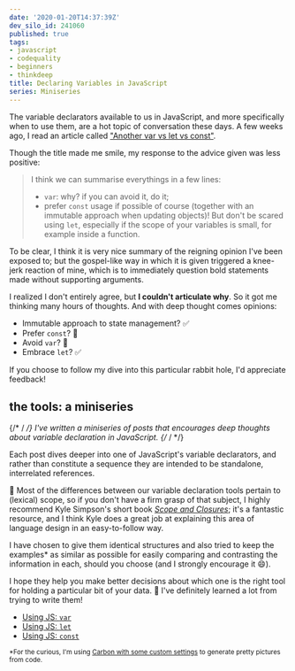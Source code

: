 ```yaml
---
date: '2020-01-20T14:37:39Z'
dev_silo_id: 241060
published: true
tags:
- javascript
- codequality
- beginners
- thinkdeep
title: Declaring Variables in JavaScript
series: Miniseries
---
```


The variable declarators available to us in JavaScript, and more specifically when to use them, are a hot topic of conversation these days. A few weeks ago, I read an article called ["Another var vs let vs const"](https://dev.to/stearm/another-var-vs-let-vs-const-27g1).

Though the title made me smile, my response to the advice given was less positive:

>I think we can summarise everythings in a few lines:
>
>* `var`: why? if you can avoid it, do it;
>* prefer `const` usage if possible of course (together with an immutable approach when updating objects)! But don't be scared using `let`, especially if the scope of your variables is small, for example inside a function.

To be clear, I think it is very nice summary of the reigning opinion I've been exposed to; but the gospel-like way in which it is given triggered a knee-jerk reaction of mine, which is to immediately question bold statements made without supporting arguments.

I realized I don't entirely agree, but **I couldn't articulate why**. So it got me thinking many hours of thoughts. And with deep thought comes opinions:

- Immutable approach to state management? ✅
- Prefer `const`? 🙅
- Avoid `var`? 🙅
- Embrace `let`? ✅

If you choose to follow my dive into this particular rabbit hole, I'd appreciate feedback!

## the tools: a miniseries
{/* / */}
I've written a miniseries of posts that encourages deep thoughts about variable declaration in JavaScript.
{/* / */}

Each post dives deeper into one of JavaScript's variable declarators, and rather than constitute a sequence they are intended to be standalone, interrelated references.

<Aside>

📖 Most of the differences between our variable declaration tools pertain to (lexical) scope, so if you don't have a firm grasp of that subject, I highly recommend Kyle Simpson's short book _[Scope and Closures](https://github.com/getify/You-Dont-Know-JS)_; it's a fantastic resource, and I think Kyle does a great job at explaining this area of language design in an easy-to-follow way.

</Aside>

I have chosen to give them identical structures and also tried to keep the examples* as similar as possible for easily comparing and contrasting the information in each, should you choose (and I strongly encourage it 😄).

I hope they help you make better decisions about which one is the right tool for holding a particular bit of your data. 🙏 I've definitely learned a lot from trying to write them!

- [Using JS: `var`](https://dev.to/daniel13rady/using-js-var-5kp)
- [Using JS: `let`](https://dev.to/daniel13rady/using-js-let-1k81)
- [Using JS: `const`](https://dev.to/daniel13rady/using-js-const-444)

<small>*For the curious, I'm using [Carbon with some custom settings](https://carbon.now.sh/?bg=rgba(255%2C255%2C255%2C0)&t=synthwave-84&wt=none&ds=false&dsyoff=20px&dsblur=68px&wc=false&wa=true&pv=0px&ph=0px&ln=false&fl=1&fm=Hack&fs=14px&lh=146%25&si=false&es=4x&wm=false) to generate pretty pictures from code.</small>
